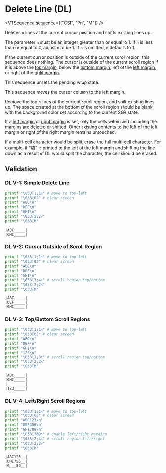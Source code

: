 
# Delete Line (DL)

<VTSequence sequence={["CSI", "Pn", "M"]} />

Deletes `n` lines at the current cursor position and shifts existing
lines up.

The parameter `n` must be an integer greater than or equal to 1. If `n` is less than
or equal to 0, adjust `n` to be 1. If `n` is omitted, `n` defaults to 1.

If the current cursor position is outside of the current scroll region,
this sequence does nothing. The cursor is outside of the current scroll
region if it is above the [top margin](#TODO), below the [bottom margin](#TODO),
left of the [left margin](#TODO), or right of the [right margin](#TODO).

This sequence unsets the pending wrap state.

This sequence moves the cursor column to the left margin.

Remove the top `n` lines of the current scroll region, and shift existing
lines up. The space created at the bottom of the scroll region should be
blank with the background color set according to the current SGR state.

If a [left margin](#TODO) or [right margin](#TODO) is set, only the cells
within and including the margins are deleted or shifted.
Other existing contents to the left of the left margin or right of the
right margin remains untouched.

If a multi-cell character would be split, erase the full multi-cell
character. For example, if "橋" is printed to the left of the left margin
and shifting the line down as a result of DL would split the character,
the cell should be erased.

## Validation

### DL V-1: Simple Delete Line

```bash
printf "\033[1;1H" # move to top-left
printf "\033[0J" # clear screen
printf "ABC\n"
printf "DEF\n"
printf "GHI\n"
printf "\033[2;2H"
printf "\033[M"
```

```
|ABC_____|
|GHI_____|
```

### DL V-2: Cursor Outside of Scroll Region

```bash
printf "\033[1;1H" # move to top-left
printf "\033[0J" # clear screen
printf "ABC\n"
printf "DEF\n"
printf "GHI\n"
printf "\033[3;4r" # scroll region top/bottom
printf "\033[2;2H"
printf "\033[M"
```

```
|ABC_____|
|DEF_____|
|GHI_____|
```

### DL V-3: Top/Bottom Scroll Regions

```bash
printf "\033[1;1H" # move to top-left
printf "\033[0J" # clear screen
printf "ABC\n"
printf "DEF\n"
printf "GHI\n"
printf "123\n"
printf "\033[1;3r" # scroll region top/bottom
printf "\033[2;2H"
printf "\033[M"
```

```
|ABC_____|
|GHI_____|
|________|
|123_____|
```

### DL V-4: Left/Right Scroll Regions

```bash
printf "\033[1;1H" # move to top-left
printf "\033[0J" # clear screen
printf "ABC123\n"
printf "DEF456\n"
printf "GHI789\n"
printf "\033[?69h" # enable left/right margins
printf "\033[2;4s" # scroll region left/right
printf "\033[2;2H"
printf "\033[M"
```

```
|ABC123__|
|DHI756__|
|G___89__|
```
